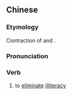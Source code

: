 {{also|扫盲}}
==Chinese==
{{zh-forms|s=扫盲}}

===Etymology===
Contraction of {{zh-l|掃除}} and {{zh-l|文盲}}.

===Pronunciation===
{{zh-pron
|m=sǎománg
|c=sou3 maang4
|mn=qz,xm,zz:sàu-bông
|cat=v
}}

===Verb===
{{zh-verb}}

# to [[eliminate]] [[illiteracy]]